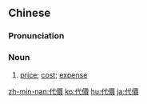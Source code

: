 {{also|代价}}
==Chinese==
{{zh-forms|s=代价}}

===Pronunciation===
{{zh-pron
|m=dàijià
|c=doi6 gaa3
|h=pfs=thoi-ka
|mn=xm,qz,tw:tāi-kè/xm,qz:tāi-kà/zz:tāi-kèe
|cat=n
}}

===Noun===
{{zh-noun}}

# [[price]]; [[cost]]; [[expense]]

{{zh-cat|Intermediate}}

[[zh-min-nan:代價]]
[[ko:代價]]
[[hu:代價]]
[[ja:代價]]